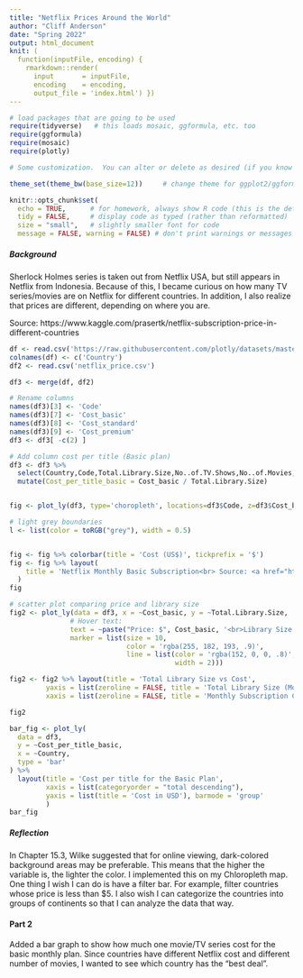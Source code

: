 ```yaml
---
title: "Netflix Prices Around the World"
author: "Cliff Anderson"
date: "Spring 2022"
output: html_document
knit: (
  function(inputFile, encoding) { 
    rmarkdown::render( 
      input       = inputFile, 
      encoding    = encoding, 
      output_file = 'index.html') })
---
```


```r
# load packages that are going to be used
require(tidyverse)   # this loads mosaic, ggformula, etc. too
require(ggformula)
require(mosaic)
require(plotly)

# Some customization.  You can alter or delete as desired (if you know what you are doing).

theme_set(theme_bw(base_size=12))     # change theme for ggplot2/ggformula

knitr::opts_chunk$set(
  echo = TRUE,      # for homework, always show R code (this is the default)
  tidy = FALSE,     # display code as typed (rather than reformatted)
  size = "small",   # slightly smaller font for code
  message = FALSE, warning = FALSE) # don't print warnings or messages in compiled document. So you MUST check them in RStudio!
```


##### Background
Sherlock Holmes series is taken out from Netflix USA, but still appears in Netflix from Indonesia. Because of this, I became curious on how many TV series/movies are on Netflix for different countries. In addition, I also realize that prices are different, depending on where you are. 

Source: https://www.kaggle.com/prasertk/netflix-subscription-price-in-different-countries 

```r
df <- read.csv('https://raw.githubusercontent.com/plotly/datasets/master/2014_world_gdp_with_codes.csv')
colnames(df) <- c('Country')
df2 <- read.csv('netflix_price.csv')

df3 <- merge(df, df2)

# Rename columns
names(df3)[3] <- 'Code'
names(df3)[7] <- 'Cost_basic'
names(df3)[8] <- 'Cost_standard'
names(df3)[9] <- 'Cost_premium'
df3 <- df3[ -c(2) ]

# Add column cost per title (Basic plan)
df3 <- df3 %>%
  select(Country,Code,Total.Library.Size,No..of.TV.Shows,No..of.Movies,Cost_basic,Cost_standard,Cost_premium) %>%
  mutate(Cost_per_title_basic = Cost_basic / Total.Library.Size)



```


```r
fig <- plot_ly(df3, type='choropleth', locations=df3$Code, z=df3$Cost_basic, text=df3$Country, colorscale="Blues")

# light grey boundaries
l <- list(color = toRGB("grey"), width = 0.5)


fig <- fig %>% colorbar(title = 'Cost (US$)', tickprefix = '$')
fig <- fig %>% layout(
    title = 'Netflix Monthly Basic Subscription<br> Source: <a href="https://www.kaggle.com/prasertk/netflix-subscription-price-in-different-countries">Kaggle</a>'
  )
fig
```



```r
# scatter plot comparing price and library size
fig2 <- plot_ly(data = df3, x = ~Cost_basic, y = ~Total.Library.Size,
               # Hover text:
               text = ~paste("Price: $", Cost_basic, '<br>Library Size:', Total.Library.Size, "<br>Country:", Country),
               marker = list(size = 10,
                             color = 'rgba(255, 182, 193, .9)',
                             line = list(color = 'rgba(152, 0, 0, .8)',
                                         width = 2)))

fig2 <- fig2 %>% layout(title = 'Total Library Size vs Cost',
         yaxis = list(zeroline = FALSE, title = 'Total Library Size (Movie + TV Show)'),
         xaxis = list(zeroline = FALSE, title = 'Monthly Subscription Cost $'))

fig2
```


```r
bar_fig <- plot_ly(
  data = df3,
  y = ~Cost_per_title_basic,
  x = ~Country,
  type = 'bar'
) %>% 
  layout(title = 'Cost per title for the Basic Plan',
         xaxis = list(categoryorder = "total descending"),
         yaxis = list(title = 'Cost in USD'), barmode = 'group'
         )
bar_fig
```


##### Reflection
In Chapter 15.3, Wilke suggested that for online viewing, dark-colored background areas may be preferable. This means that the higher the variable is, the lighter the color. I implemented this on my Chloropleth map. 
One thing I wish I can do is have a filter bar. For example, filter countries whose price is less than $5. I also wish I can categorize the countries into groups of continents so that I can analyze the data that way. 

#### Part 2
Added a bar graph to show how much one movie/TV series cost for the basic monthly plan. Since countries have different Netflix cost and different number of movies, I wanted to see which country has the "best deal". 
  